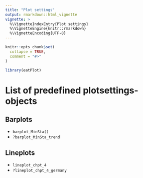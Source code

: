 ```yaml
---
title: "Plot settings"
output: rmarkdown::html_vignette
vignette: >
  %\VignetteIndexEntry{Plot settings}
  %\VignetteEngine{knitr::rmarkdown}
  %\VignetteEncoding{UTF-8}
---
```


```r
knitr::opts_chunk$set(
  collapse = TRUE,
  comment = "#>"
)
```

```r
library(eatPlot)
```

# List of predefined plotsettings-objects
## Barplots

* `barplot_MinSta()`
* `?barplot_MinSta_trend`

## Lineplots

* `lineplot_chpt_4`
* `?lineplot_chpt_4_germany`
